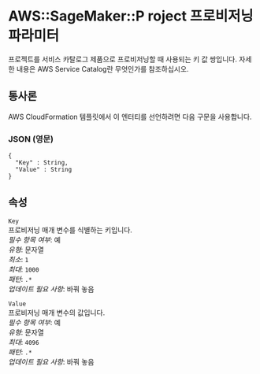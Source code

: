 # AWS::SageMaker::P roject 프로비저닝 파라미터

프로젝트를 서비스 카탈로그 제품으로 프로비저닝할 때 사용되는 키 값 쌍입니다. 자세한 내용은 AWS Service Catalog란 무엇인가를 참조하십시오.

## 통사론

AWS CloudFormation 템플릿에서 이 엔터티를 선언하려면 다음 구문을 사용합니다.

### JSON (영문)

```
{
  "Key" : String,
  "Value" : String
}
```

## 속성

`Key`  
프로비저닝 매개 변수를 식별하는 키입니다.  
_필수 항목 여부_: 예  
_유형_: 문자열  
_최소_: `1`  
_최대_: `1000`  
_패턴_: `.*`  
_업데이트 필요 사항_: 바꿔 놓음

`Value`  
프로비저닝 매개 변수의 값입니다.  
_필수 항목 여부_: 예  
_유형_: 문자열  
_최대_: `4096`  
_패턴_: `.*`  
_업데이트 필요 사항_: 바꿔 놓음
